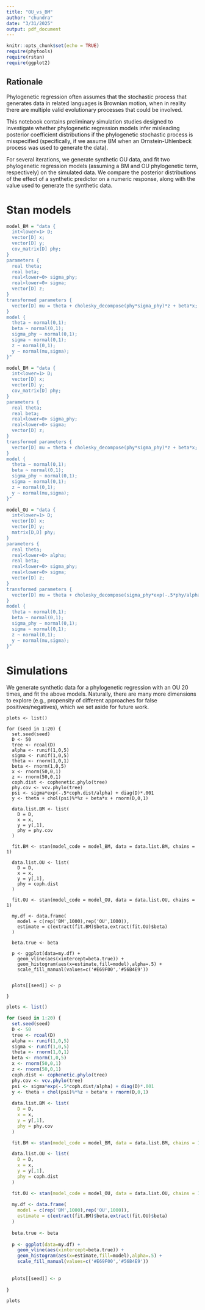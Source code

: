 ```yaml
---
title: "OU_vs_BM"
author: "chundra"
date: "3/31/2025"
output: pdf_document
---
```


```r
knitr::opts_chunk$set(echo = TRUE)
require(phytools)
require(rstan)
require(ggplot2)
```

## Rationale

Phylogenetic regression often assumes that the stochastic process that generates data in related languages is Brownian motion, when in reality there are multiple valid evolutionary processes that could be involved.

This notebook contains preliminary simulation studies designed to investigate whether phylogenetic regression models infer misleading posterior coefficient distributions if the phylogenetic stochastic process is misspecified (specifically, if we assume BM when an Ornstein-Uhlenbeck process was used to generate the data).

For several iterations, we generate synthetic OU data, and fit two phylogenetic regression models (assuming a BM and OU phylogenetic term, respectively) on the simulated data. We compare the posterior distributions of the effect of a synthetic predictor on a numeric response, along with the value used to generate the synthetic data.

# Stan models

```r
model_BM = "data {
  int<lower=1> D;
  vector[D] x;
  vector[D] y;
  cov_matrix[D] phy;
}
parameters {
  real theta;
  real beta;
  real<lower=0> sigma_phy;
  real<lower=0> sigma;
  vector[D] z;
}
transformed parameters {
  vector[D] mu = theta + cholesky_decompose(phy*sigma_phy)*z + beta*x;
}
model {
  theta ~ normal(0,1);
  beta ~ normal(0,1);
  sigma_phy ~ normal(0,1);
  sigma ~ normal(0,1);
  z ~ normal(0,1);
  y ~ normal(mu,sigma);
}"

model_BM = "data {
  int<lower=1> D;
  vector[D] x;
  vector[D] y;
  cov_matrix[D] phy;
}
parameters {
  real theta;
  real beta;
  real<lower=0> sigma_phy;
  real<lower=0> sigma;
  vector[D] z;
}
transformed parameters {
  vector[D] mu = theta + cholesky_decompose(phy*sigma_phy)*z + beta*x;
}
model {
  theta ~ normal(0,1);
  beta ~ normal(0,1);
  sigma_phy ~ normal(0,1);
  sigma ~ normal(0,1);
  z ~ normal(0,1);
  y ~ normal(mu,sigma);
}"

model_OU = "data {
  int<lower=1> D;
  vector[D] x;
  vector[D] y;
  matrix[D,D] phy;
}
parameters {
  real theta;
  real<lower=0> alpha;
  real beta;
  real<lower=0> sigma_phy;
  real<lower=0> sigma;
  vector[D] z;
}
transformed parameters {
  vector[D] mu = theta + cholesky_decompose(sigma_phy*exp(-.5*phy/alpha) + diag_matrix(rep_vector(.001,D)))*z + beta*x;
}
model {
  theta ~ normal(0,1);
  beta ~ normal(0,1);
  sigma_phy ~ normal(0,1);
  sigma ~ normal(0,1);
  z ~ normal(0,1);
  y ~ normal(mu,sigma);
}"
```

# Simulations

We generate synthetic data for a phylogenetic regression with an OU 20 times, and fit the above models. Naturally, there are many more dimensions to explore (e.g., propensity of different approaches for false positives/negatives), which we set aside for future work.

```
plots <- list()

for (seed in 1:20) {
  set.seed(seed)
  D <- 50
  tree <- rcoal(D)
  alpha <- runif(1,0,5)
  sigma <- runif(1,0,5)
  theta <- rnorm(1,0,1)
  beta <- rnorm(1,0,5)
  x <- rnorm(50,0,1)
  z <- rnorm(50,0,1)
  coph.dist <- cophenetic.phylo(tree)
  phy.cov <- vcv.phylo(tree)
  psi <- sigma*exp(-.5*coph.dist/alpha) + diag(D)*.001
  y <- theta + chol(psi)%*%z + beta*x + rnorm(D,0,1)
  
  data.list.BM <- list(
    D = D,
    x = x,
    y = y[,1],
    phy = phy.cov
  )

  fit.BM <- stan(model_code = model_BM, data = data.list.BM, chains = 1)

  data.list.OU <- list(
    D = D,
    x = x,
    y = y[,1],
    phy = coph.dist
  )

  fit.OU <- stan(model_code = model_OU, data = data.list.OU, chains = 1)
  
  my.df <- data.frame( 
    model = c(rep('BM',1000),rep('OU',1000)),
    estimate = c(extract(fit.BM)$beta,extract(fit.OU)$beta)
  )
  
  beta.true <- beta
  
  p <- ggplot(data=my.df) + 
    geom_vline(aes(xintercept=beta.true)) + 
    geom_histogram(aes(x=estimate,fill=model),alpha=.5) + 
    scale_fill_manual(values=c('#E69F00','#56B4E9'))
    
  
  plots[[seed]] <- p
  
}
```

```r

plots <- list()

for (seed in 1:20) {
  set.seed(seed)
  D <- 50
  tree <- rcoal(D)
  alpha <- runif(1,0,5)
  sigma <- runif(1,0,5)
  theta <- rnorm(1,0,1)
  beta <- rnorm(1,0,5)
  x <- rnorm(50,0,1)
  z <- rnorm(50,0,1)
  coph.dist <- cophenetic.phylo(tree)
  phy.cov <- vcv.phylo(tree)
  psi <- sigma*exp(-.5*coph.dist/alpha) + diag(D)*.001
  y <- theta + chol(psi)%*%z + beta*x + rnorm(D,0,1)
  
  data.list.BM <- list(
    D = D,
    x = x,
    y = y[,1],
    phy = phy.cov
  )

  fit.BM <- stan(model_code = model_BM, data = data.list.BM, chains = 1)

  data.list.OU <- list(
    D = D,
    x = x,
    y = y[,1],
    phy = coph.dist
  )

  fit.OU <- stan(model_code = model_OU, data = data.list.OU, chains = 1)
  
  my.df <- data.frame( 
    model = c(rep('BM',1000),rep('OU',1000)),
    estimate = c(extract(fit.BM)$beta,extract(fit.OU)$beta)
  )
  
  beta.true <- beta
  
  p <- ggplot(data=my.df) + 
    geom_vline(aes(xintercept=beta.true)) + 
    geom_histogram(aes(x=estimate,fill=model),alpha=.5) + 
    scale_fill_manual(values=c('#E69F00','#56B4E9'))
    
  
  plots[[seed]] <- p
  
}
```

```r
plots
```